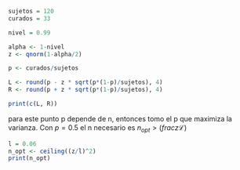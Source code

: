 ```r
sujetos = 120
curados = 33

nivel = 0.99

alpha <- 1-nivel
z <- qnorm(1-alpha/2)

p <- curados/sujetos

L <- round(p - z * sqrt(p*(1-p)/sujetos), 4)
R <- round(p + z * sqrt(p*(1-p)/sujetos), 4)

print(c(L, R))

```

para este punto p depende de n, entonces tomo el p que maximiza la varianza. Con $p=0.5$ el n necesario es $n_{opt} > \left(frac{z}{\mathcal{L}}\right)$

```r
l = 0.06
n_opt <- ceiling((z/l)^2)
print(n_opt)
```